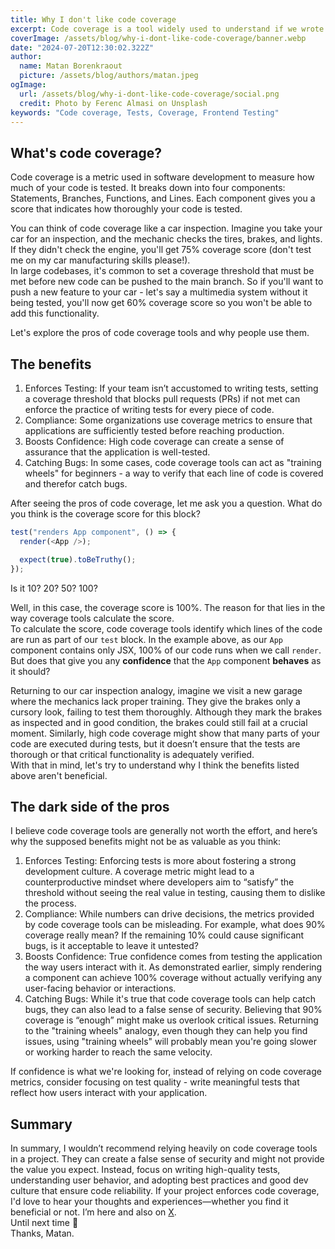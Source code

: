 ```yaml
---
title: Why I don't like code coverage
excerpt: Code coverage is a tool widely used to understand if we wrote enough tests. But is it really the best tool to give us the confidence we need?
coverImage: /assets/blog/why-i-dont-like-code-coverage/banner.webp
date: "2024-07-20T12:30:02.322Z"
author:
  name: Matan Borenkraout
  picture: /assets/blog/authors/matan.jpeg
ogImage:
  url: /assets/blog/why-i-dont-like-code-coverage/social.png
  credit: Photo by Ferenc Almasi on Unsplash
keywords: "Code coverage, Tests, Coverage, Frontend Testing"
---
```


## What's code coverage?

Code coverage is a metric used in software development to measure how much of your code is tested. It breaks down into four components: Statements, Branches, Functions, and Lines. Each component gives you a score that indicates how thoroughly your code is tested.

You can think of code coverage like a car inspection. Imagine you take your car for an inspection, and the mechanic checks the tires, brakes, and lights. If they didn't check the engine, you'll get 75% coverage score (don't test me on my car manufacturing skills please!).  
In large codebases, it's common to set a coverage threshold that must be met before new code can be pushed to the main branch. So if you'll want to push a new feature to your car - let's say a multimedia system without it being tested, you'll now get 60% coverage score so you won't be able to add this functionality.

Let's explore the pros of code coverage tools and why people use them.

## The benefits

1. Enforces Testing: If your team isn’t accustomed to writing tests, setting a coverage threshold that blocks pull requests (PRs) if not met can enforce the practice of writing tests for every piece of code.
2. Compliance: Some organizations use coverage metrics to ensure that applications are sufficiently tested before reaching production.
3. Boosts Confidence: High code coverage can create a sense of assurance that the application is well-tested.
4. Catching Bugs: In some cases, code coverage tools can act as "training wheels" for beginners - a way to verify that each line of code is covered and therefor catch bugs.

After seeing the pros of code coverage, let me ask you a question. What do you think is the coverage score for this block?

```javascript
test("renders App component", () => {
  render(<App />);

  expect(true).toBeTruthy();
});
```

Is it 10? 20? 50? 100?

Well, in this case, the coverage score is 100%. The reason for that lies in the way coverage tools calculate the score.  
To calculate the score, code coverage tools identify which lines of the code are run as part of our `test` block.
In the example above, as our `App` component contains only JSX, 100% of our code runs when we call `render`.
But does that give you any **confidence** that the `App` component **behaves** as it should?

Returning to our car inspection analogy, imagine we visit a new garage where the mechanics lack proper training. They give the brakes only a cursory look, failing to test them thoroughly. Although they mark the brakes as inspected and in good condition, the brakes could still fail at a crucial moment. Similarly, high code coverage might show that many parts of your code are executed during tests, but it doesn’t ensure that the tests are thorough or that critical functionality is adequately verified.  
With that in mind, let's try to understand why I think the benefits listed above aren't beneficial.

## The dark side of the pros

I believe code coverage tools are generally not worth the effort, and here’s why the supposed benefits might not be as valuable as you think:

1. Enforces Testing: Enforcing tests is more about fostering a strong development culture. A coverage metric might lead to a counterproductive mindset where developers aim to “satisfy” the threshold without seeing the real value in testing, causing them to dislike the process.
2. Compliance: While numbers can drive decisions, the metrics provided by code coverage tools can be misleading. For example, what does 90% coverage really mean? If the remaining 10% could cause significant bugs, is it acceptable to leave it untested?
3. Boosts Confidence: True confidence comes from testing the application the way users interact with it. As demonstrated earlier, simply rendering a component can achieve 100% coverage without actually verifying any user-facing behavior or interactions.
4. Catching Bugs: While it's true that code coverage tools can help catch bugs, they can also lead to a false sense of security. Believing that 90% coverage is “enough” might make us overlook critical issues. Returning to the "training wheels" analogy, even though they can help you find issues, using "training wheels" will probably mean you're going slower or working harder to reach the same velocity.

If confidence is what we're looking for, instead of relying on code coverage metrics, consider focusing on test quality - write meaningful tests that reflect how users interact with your application.

## Summary

In summary, I wouldn’t recommend relying heavily on code coverage tools in a project. They can create a false sense of security and might not provide the value you expect. Instead, focus on writing high-quality tests, understanding user behavior, and adopting best practices and good dev culture that ensure code reliability.
If your project enforces code coverage, I'd love to hear your thoughts and experiences—whether you find it beneficial or not. I’m here and also on [X](https://x.com/matanbobi).  
Until next time 👋  
Thanks, Matan.
